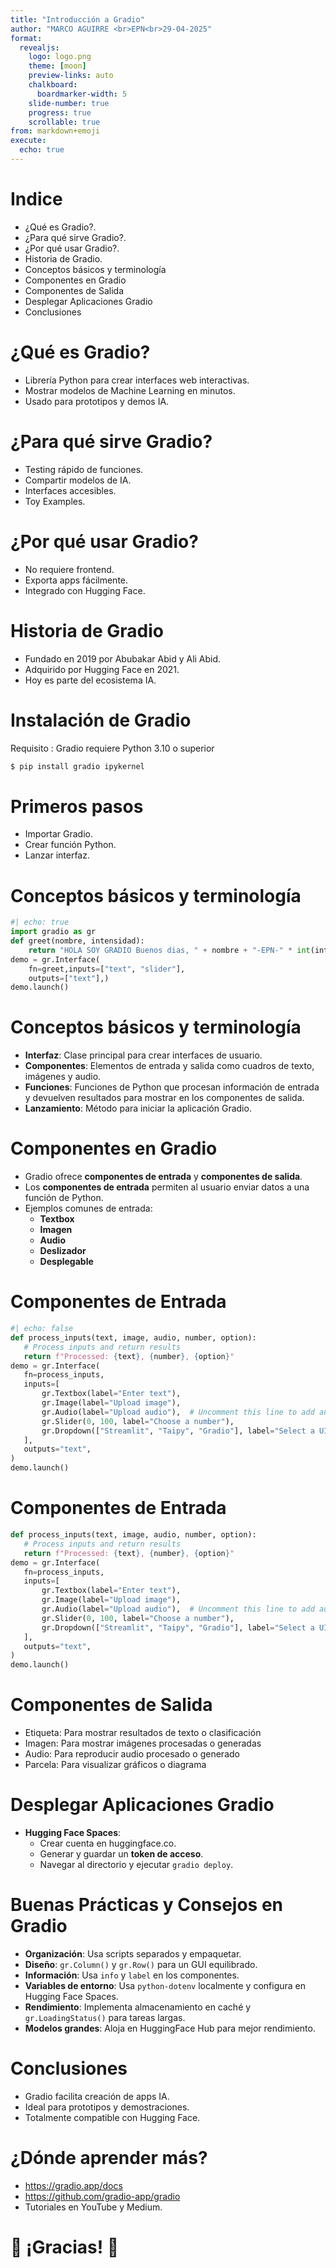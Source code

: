 ---
title: "Introducción a Gradio"
author: "MARCO AGUIRRE <br>EPN<br>29-04-2025"
format: 
  revealjs:
    logo: logo.png
    theme: [moon]
    preview-links: auto
    chalkboard: 
      boardmarker-width: 5
    slide-number: true
    progress: true
    scrollable: true
from: markdown+emoji
execute:
  echo: true
---

# Indice

- ¿Qué es Gradio?.
- ¿Para qué sirve Gradio?.
- ¿Por qué usar Gradio?.
- Historia de Gradio.
- Conceptos básicos y terminología
- Componentes en Gradio
- Componentes de Salida
- Desplegar Aplicaciones Gradio
- Conclusiones

# ¿Qué es Gradio?

- Librería Python para crear interfaces web interactivas.
- Mostrar modelos de Machine Learning en minutos.
- Usado para prototipos y demos IA.


# ¿Para qué sirve Gradio?

- Testing rápido de funciones.
- Compartir modelos de IA.
- Interfaces accesibles.
- Toy Examples.



# ¿Por qué usar Gradio?

- No requiere frontend.
- Exporta apps fácilmente.
- Integrado con Hugging Face.



# Historia de Gradio

- Fundado en 2019 por Abubakar Abid y Ali Abid.
- Adquirido por Hugging Face en 2021.
- Hoy es parte del ecosistema IA.



# Instalación de Gradio
Requisito : Gradio requiere Python 3.10 o superior
```bash
$ pip install gradio ipykernel
```

# Primeros pasos

- Importar Gradio.
- Crear función Python.
- Lanzar interfaz.


# Conceptos básicos y terminología

```{python}
#| echo: true
import gradio as gr
def greet(nombre, intensidad):
    return "HOLA SOY GRADIO Buenos dias, " + nombre + "-EPN-" * int(intensidad)
demo = gr.Interface(
    fn=greet,inputs=["text", "slider"],
    outputs=["text"],)
demo.launch()
```

# Conceptos básicos y terminología

- **Interfaz**: Clase principal para crear interfaces de usuario.
- **Componentes**: Elementos de entrada y salida como cuadros de texto, imágenes y audio.
- **Funciones**: Funciones de Python que procesan información de entrada y devuelven resultados para mostrar en los componentes de salida.
- **Lanzamiento**: Método para iniciar la aplicación Gradio.


# Componentes en Gradio

- Gradio ofrece **componentes de entrada** y **componentes de salida**.
- Los **componentes de entrada** permiten al usuario enviar datos a una función de Python.
- Ejemplos comunes de entrada:
  - **Textbox**
  - **Imagen**
  - **Audio**
  - **Deslizador**
  - **Desplegable**

# Componentes de Entrada

```{python}
#| echo: false
def process_inputs(text, image, audio, number, option):
   # Process inputs and return results
   return f"Processed: {text}, {number}, {option}"
demo = gr.Interface(
   fn=process_inputs,
   inputs=[
       gr.Textbox(label="Enter text"),
       gr.Image(label="Upload image"),
       gr.Audio(label="Upload audio"),  # Uncomment this line to add audio input
       gr.Slider(0, 100, label="Choose a number"),
       gr.Dropdown(["Streamlit", "Taipy", "Gradio"], label="Select a UI library"),
   ],
   outputs="text",
)
demo.launch()
```

# Componentes de Entrada

```python
def process_inputs(text, image, audio, number, option):
   # Process inputs and return results
   return f"Processed: {text}, {number}, {option}"
demo = gr.Interface(
   fn=process_inputs,
   inputs=[
       gr.Textbox(label="Enter text"),
       gr.Image(label="Upload image"),
       gr.Audio(label="Upload audio"),  # Uncomment this line to add audio input
       gr.Slider(0, 100, label="Choose a number"),
       gr.Dropdown(["Streamlit", "Taipy", "Gradio"], label="Select a UI library"),
   ],
   outputs="text",
)
demo.launch()
```

# Componentes de Salida

- Etiqueta: Para mostrar resultados de texto o clasificación
- Imagen: Para mostrar imágenes procesadas o generadas
- Audio: Para reproducir audio procesado o generado
- Parcela: Para visualizar gráficos o diagrama

# Desplegar Aplicaciones Gradio

- **Hugging Face Spaces**:
  - Crear cuenta en huggingface.co.
  - Generar y guardar un **token de acceso**.
  - Navegar al directorio y ejecutar `gradio deploy`.

# Buenas Prácticas y Consejos en Gradio

- **Organización**: Usa scripts separados y empaquetar.
- **Diseño**: `gr.Column()` y `gr.Row()` para un GUI equilibrado.
- **Información**: Usa `info` y `label` en los componentes.
- **Variables de entorno**: Usa `python-dotenv` localmente y configura en Hugging Face Spaces.
- **Rendimiento**: Implementa almacenamiento en caché y `gr.LoadingStatus()` para tareas largas.
- **Modelos grandes**: Aloja en HuggingFace Hub para mejor rendimiento.


# Conclusiones

- Gradio facilita creación de apps IA.
- Ideal para prototipos y demostraciones.
- Totalmente compatible con Hugging Face.

# ¿Dónde aprender más?

- [https://gradio.app/docs](https://gradio.app/docs)
- [https://github.com/gradio-app/gradio](https://github.com/gradio-app/gradio)
- Tutoriales en YouTube y Medium.



# 🦉 ¡Gracias! 🚀